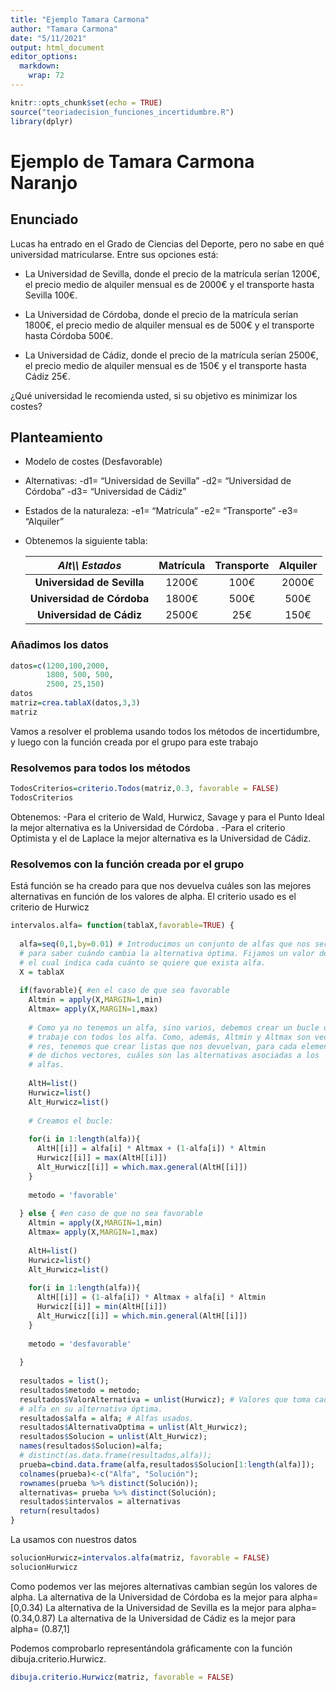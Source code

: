 ---
title: "Ejemplo Tamara Carmona"
author: "Tamara Carmona"
date: "5/11/2021"
output: html_document
editor_options: 
  markdown: 
    wrap: 72
---

```{r setup, include=FALSE}
knitr::opts_chunk$set(echo = TRUE)
source("teoriadecision_funciones_incertidumbre.R")
library(dplyr)

```

# Ejemplo de Tamara Carmona Naranjo

## Enunciado

Lucas ha entrado en el Grado de Ciencias del Deporte, pero no sabe en
qué universidad matricularse. Entre sus opciones está:

-   La Universidad de Sevilla, donde el precio de la matrícula serían
    1200€, el precio medio de alquiler mensual es de 2000€ y el
    transporte hasta Sevilla 100€.

-   La Universidad de Córdoba, donde el precio de la matrícula serían
    1800€, el precio medio de alquiler mensual es de 500€ y el
    transporte hasta Córdoba 500€.

-   La Universidad de Cádiz, donde el precio de la matrícula serían
    2500€, el precio medio de alquiler mensual es de 150€ y el
    transporte hasta Cádiz 25€.

¿Qué universidad le recomienda usted, si su objetivo es minimizar los
costes?

## Planteamiento

-   Modelo de costes (Desfavorable)

-   Alternativas: -d1= "Universidad de Sevilla" -d2= "Universidad de
    Córdoba" -d3= "Universidad de Cádiz"

-   Estados de la naturaleza: -e1= "Matrícula" -e2= "Transporte" -e3=
    "Alquiler"

-   Obtenemos la siguiente tabla:

    |     *Alt\\\\ Estados*      | Matrícula | Transporte | Alquiler |
    |:--------------------------:|:---------:|:----------:|:--------:|
    | **Universidad de Sevilla** |   1200€   |    100€    |  2000€   |
    | **Universidad de Córdoba** |   1800€   |    500€    |   500€   |
    |  **Universidad de Cádiz**  |   2500€   |    25€     |   150€   |

### Añadimos los datos

```{r}
datos=c(1200,100,2000,
        1800, 500, 500,
        2500, 25,150)
datos
matriz=crea.tablaX(datos,3,3)
matriz
```

Vamos a resolver el problema usando todos los métodos de incertidumbre,
y luego con la función creada por el grupo para este trabajo

### Resolvemos para todos los métodos

```{r}
TodosCriterios=criterio.Todos(matriz,0.3, favorable = FALSE)
TodosCriterios
```

Obtenemos: -Para el criterio de Wald, Hurwicz, Savage y para el Punto
Ideal la mejor alternativa es la Universidad de Córdoba . -Para el
criterio Optimista y el de Laplace la mejor alternativa es la
Universidad de Cádiz.

### Resolvemos con la función creada por el grupo

Está función se ha creado para que nos devuelva cuáles son las mejores
alternativas en función de los valores de alpha. El criterio usado es el
criterio de Hurwicz

```{r}
intervalos.alfa= function(tablaX,favorable=TRUE) {
  
  alfa=seq(0,1,by=0.01) # Introducimos un conjunto de alfas que nos servirán
  # para saber cuándo cambia la alternativa óptima. Fijamos un valor de 0.01,
  # el cual indica cada cuánto se quiere que exista alfa.
  X = tablaX
  
  if(favorable){ #en el caso de que sea favorable
    Altmin = apply(X,MARGIN=1,min)
    Altmax= apply(X,MARGIN=1,max)
    
    # Como ya no tenemos un alfa, sino varios, debemos crear un bucle que
    # trabaje con todos los alfa. Como, además, Altmin y Altmax son vecto-
    # res, tenemos que crear listas que nos devuelvan, para cada elemento
    # de dichos vectores, cuáles son las alternativas asociadas a los
    # alfas.
    
    AltH=list()
    Hurwicz=list()
    Alt_Hurwicz=list()
    
    # Creamos el bucle:
    
    for(i in 1:length(alfa)){
      AltH[[i]] = alfa[i] * Altmax + (1-alfa[i]) * Altmin
      Hurwicz[[i]] = max(AltH[[i]])
      Alt_Hurwicz[[i]] = which.max.general(AltH[[i]])
    }
    
    metodo = 'favorable'
    
  } else { #en caso de que no sea favorable
    Altmin = apply(X,MARGIN=1,min)
    Altmax= apply(X,MARGIN=1,max)
    
    AltH=list()
    Hurwicz=list()
    Alt_Hurwicz=list()
    
    for(i in 1:length(alfa)){
      AltH[[i]] = (1-alfa[i]) * Altmax + alfa[i] * Altmin 
      Hurwicz[[i]] = min(AltH[[i]])
      Alt_Hurwicz[[i]] = which.min.general(AltH[[i]])
    }
    
    metodo = 'desfavorable'
    
  }
  
  resultados = list();
  resultados$metodo = metodo;
  resultados$ValorAlternativa = unlist(Hurwicz); # Valores que toma cada
  # alfa en su alternativa óptima.
  resultados$alfa = alfa; # Alfas usados.
  resultados$AlternativaOptima = unlist(Alt_Hurwicz);
  resultados$Solucion = unlist(Alt_Hurwicz);
  names(resultados$Solucion)=alfa;
  # distinct(as.data.frame(resultados,alfa));
  prueba=cbind.data.frame(alfa,resultados$Solucion[1:length(alfa)]);
  colnames(prueba)<-c("Alfa", "Solución");
  rownames(prueba %>% distinct(Solución));
  alternativas= prueba %>% distinct(Solución);
  resultados$intervalos = alternativas
  return(resultados)
}
```

La usamos con nuestros datos

```{r}
solucionHurwicz=intervalos.alfa(matriz, favorable = FALSE)
solucionHurwicz
```
Como podemos ver las mejores alternativas cambian según los valores de alpha.
La alternativa de la Universidad de Córdoba es la mejor para alpha= [0,0.34)
La alternativa de la Universidad de Sevilla es la mejor para alpha= (0.34,0.87)
La alternativa de la Universidad de Cádiz es la mejor para alpha= (0.87,1]

Podemos comprobarlo representándola gráficamente con la función 
dibuja.criterio.Hurwicz.
```{r}
dibuja.criterio.Hurwicz(matriz, favorable = FALSE)
```
